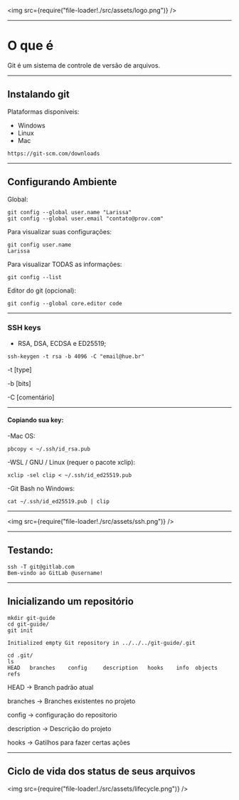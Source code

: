 
<img src={require("file-loader!./src/assets/logo.png")} />

---

# O que é

Git é um sistema de controle de versão de arquivos.

---

## Instalando git

Plataformas disponíveis:

- Windows
- Linux
- Mac

```
https://git-scm.com/downloads
```

---

## Configurando Ambiente

Global:

```
git config --global user.name "Larissa"
git config --global user.email "contato@prov.com"
```

Para visualizar suas configurações:

```
git config user.name
Larissa
```

Para visualizar TODAS as informações:

```
git config --list
```

Editor do git (opcional):

```
git config --global core.editor code
```

---

### SSH keys

- RSA, DSA, ECDSA e ED25519;

```
ssh-keygen -t rsa -b 4096 -C "email@hue.br"
```

-t [type]

-b [bits]

-C [comentário]

---

#### Copiando sua key:

-Mac OS:

```
pbcopy < ~/.ssh/id_rsa.pub
```

-WSL / GNU / Linux (requer o pacote xclip):

```
xclip -sel clip < ~/.ssh/id_ed25519.pub
```

-Git Bash no Windows:

```
cat ~/.ssh/id_ed25519.pub | clip
```

---

<img src={require("file-loader!./src/assets/ssh.png")} />

---

## Testando:

```
ssh -T git@gitlab.com
Bem-vindo ao GitLab @username!
```

---

## Inicializando um repositório

```
mkdir git-guide
cd git-guide/
git init

Initialized empty Git repository in ../../../git-guide/.git

cd .git/
ls
HEAD   branches    config     description   hooks    info  objects  refs
```

HEAD -> Branch padrão atual

branches -> Branches existentes no projeto

config -> configuração do repositorio

description -> Descrição do projeto

hooks -> Gatilhos para fazer certas ações

---

## Ciclo de vida dos status de seus arquivos

<img src={require("file-loader!./src/assets/lifecycle.png")} />
